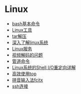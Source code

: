 =Linux=
* [[./shell|bash基本命令]]
* [[./tools|Linux工具]]
* [[./tar|tar解压]]
* [[./linux_operation|深入了解linux系统]]
* [[./deamon|Linux服务]]
* [[./video_code|视频解码的问题]]
* [[./pipe|管道命令]]
* [[./shell-io|Linux系统的Shell I/O重定向详解]]
* [[./top|高效使用top]]
* [[./fcitx|拼音输入法fcitx]]
* [[./ssh|ssh连接]]
